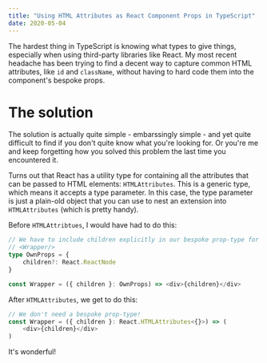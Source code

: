 ```yaml
---
title: "Using HTML Attributes as React Component Props in TypeScript"
date: 2020-05-04
---
```


The hardest thing in TypeScript is knowing what types to give things,
especially when using third-party libraries like React. My most recent
headache has been trying to find a decent way to capture common HTML
attributes, like `id` and `className`, without having to hard code them into
the component's bespoke props.

# The solution

The solution is actually quite simple - embarssingly simple - and yet quite
difficult to find if you don't quite know what you're looking for. Or you're
me and keep forgetting how you solved this problem the last time you
encountered it.

Turns out that React has a utility type for containing all the attributes
that can be passed to HTML elements: `HTMLAttributes`. This is a generic
type, which means it accepts a type parameter. In this case, the type
parameter is just a plain-old object that you can use to nest an extension into
`HTMLAttributes` (which is pretty handy).

Before `HTMLAttribtues`, I would have had to do this:

```ts
// We have to include children explicitly in our bespoke prop-type for the 
// <Wrapper/>
type OwnProps = {
    children?: React.ReactNode
}

const Wrapper = ({ children }: OwnProps) => <div>{children}</div>
```

After `HTMLAttributes`, we get to do this:

```ts
// We don't need a bespoke prop-type!
const Wrapper = ({ children }: React.HTMLAttributes<{}>) => (
    <div>{children}</div>
)
```

It's wonderful!